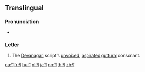 {{Devanagari character info|hex=917|name=DEVANAGARI LETTER GA|image=[[File:Deva-ग-order.gif|100px]]}}
{{also|ग़|ਗ}}
==Translingual==

===Pronunciation===
* {{IPA|/ɡə/|lang=mul}}

===Letter===
{{mul-Deva|ga}}

# The [[Devanagari]] script's [[unvoiced]], [[aspirated]] [[guttural]] consonant.

[[ca:ग]]
[[fr:ग]]
[[hu:ग]]
[[nl:ग]]
[[ja:ग]]
[[nn:ग]]
[[th:ग]]
[[zh:ग]]
